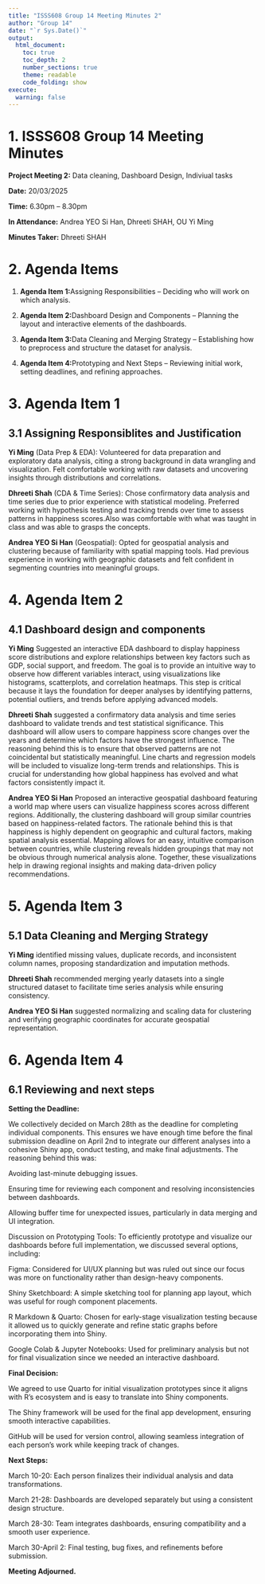 ```yaml
---
title: "ISSS608 Group 14 Meeting Minutes 2"
author: "Group 14"
date: "`r Sys.Date()`"
output:
  html_document:
    toc: true
    toc_depth: 2
    number_sections: true
    theme: readable
    code_folding: show
execute: 
  warning: false
---
```


# 1. ISSS608 Group 14 Meeting Minutes

**Project Meeting 2:** Data cleaning, Dashboard Design, Indiviual tasks

**Date:** 20/03/2025

**Time:** 6.30pm -- 8.30pm

**In Attendance:** Andrea YEO Si Han, Dhreeti SHAH, OU Yi Ming

**Minutes Taker:** Dhreeti SHAH

# 2. Agenda Items

1.  **Agenda Item 1:**Assigning Responsibilities -- Deciding who will work on which analysis.

2.  **Agenda Item 2:**Dashboard Design and Components -- Planning the layout and interactive elements of the dashboards.

3.  **Agenda Item 3:**Data Cleaning and Merging Strategy -- Establishing how to preprocess and structure the dataset for analysis.

4.  **Agenda Item 4:**Prototyping and Next Steps -- Reviewing initial work, setting deadlines, and refining approaches.

# 3. Agenda Item 1

## 3.1 Assigning Responsiblites and Justification

**Yi Ming** (Data Prep & EDA): Volunteered for data preparation and exploratory data analysis, citing a strong background in data wrangling and visualization. Felt comfortable working with raw datasets and uncovering insights through distributions and correlations.

**Dhreeti Shah** (CDA & Time Series): Chose confirmatory data analysis and time series due to prior experience with statistical modeling. Preferred working with hypothesis testing and tracking trends over time to assess patterns in happiness scores.Also was comfortable with what was taught in class and was able to grasps the concepts.

**Andrea YEO Si Han** (Geospatial): Opted for geospatial analysis and clustering because of familiarity with spatial mapping tools. Had previous experience in working with geographic datasets and felt confident in segmenting countries into meaningful groups.

# 4. Agenda Item 2

## 4.1 Dashboard design and components

**Yi Ming** Suggested an interactive EDA dashboard to display happiness score distributions and explore relationships between key factors such as GDP, social support, and freedom. The goal is to provide an intuitive way to observe how different variables interact, using visualizations like histograms, scatterplots, and correlation heatmaps. This step is critical because it lays the foundation for deeper analyses by identifying patterns, potential outliers, and trends before applying advanced models.

**Dhreeti Shah** suggested a confirmatory data analysis and time series dashboard to validate trends and test statistical significance. This dashboard will allow users to compare happiness score changes over the years and determine which factors have the strongest influence. The reasoning behind this is to ensure that observed patterns are not coincidental but statistically meaningful. Line charts and regression models will be included to visualize long-term trends and relationships. This is crucial for understanding how global happiness has evolved and what factors consistently impact it.

**Andrea YEO Si Han** Proposed an interactive geospatial dashboard featuring a world map where users can visualize happiness scores across different regions. Additionally, the clustering dashboard will group similar countries based on happiness-related factors. The rationale behind this is that happiness is highly dependent on geographic and cultural factors, making spatial analysis essential. Mapping allows for an easy, intuitive comparison between countries, while clustering reveals hidden groupings that may not be obvious through numerical analysis alone. Together, these visualizations help in drawing regional insights and making data-driven policy recommendations.

# 5. Agenda Item 3

## 5.1 Data Cleaning and Merging Strategy

**Yi Ming** identified missing values, duplicate records, and inconsistent column names, proposing standardization and imputation methods.

**Dhreeti Shah** recommended merging yearly datasets into a single structured dataset to facilitate time series analysis while ensuring consistency.

**Andrea YEO Si Han** suggested normalizing and scaling data for clustering and verifying geographic coordinates for accurate geospatial representation.

# 6. Agenda Item 4

## 6.1 Reviewing and next steps

**Setting the Deadline:**

We collectively decided on March 28th as the deadline for completing individual components. This ensures we have enough time before the final submission deadline on April 2nd to integrate our different analyses into a cohesive Shiny app, conduct testing, and make final adjustments. The reasoning behind this was:

Avoiding last-minute debugging issues.

Ensuring time for reviewing each component and resolving inconsistencies between dashboards.

Allowing buffer time for unexpected issues, particularly in data merging and UI integration.

Discussion on Prototyping Tools: To efficiently prototype and visualize our dashboards before full implementation, we discussed several options, including:

Figma: Considered for UI/UX planning but was ruled out since our focus was more on functionality rather than design-heavy components.

Shiny Sketchboard: A simple sketching tool for planning app layout, which was useful for rough component placements.

R Markdown & Quarto: Chosen for early-stage visualization testing because it allowed us to quickly generate and refine static graphs before incorporating them into Shiny.

Google Colab & Jupyter Notebooks: Used for preliminary analysis but not for final visualization since we needed an interactive dashboard.

**Final Decision:**

We agreed to use Quarto for initial visualization prototypes since it aligns with R's ecosystem and is easy to translate into Shiny components.

The Shiny framework will be used for the final app development, ensuring smooth interactive capabilities.

GitHub will be used for version control, allowing seamless integration of each person's work while keeping track of changes.

**Next Steps:**

March 10-20: Each person finalizes their individual analysis and data transformations.

March 21-28: Dashboards are developed separately but using a consistent design structure.

March 28-30: Team integrates dashboards, ensuring compatibility and a smooth user experience.

March 30-April 2: Final testing, bug fixes, and refinements before submission.

**Meeting Adjourned.**
